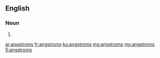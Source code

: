 {{also|ångstroms|ångströms}}
==English==

===Noun===
{{head|en|noun plural form}}

# {{plural of|angstrom|lang=en}}

[[ar:angstroms]]
[[fr:angstroms]]
[[ku:angstroms]]
[[mg:angstroms]]
[[my:angstroms]]
[[fi:angstroms]]